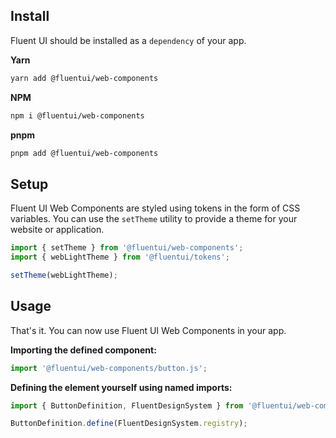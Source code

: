 
<Meta title="Concepts/Developer/Quick Start" />

## Install

Fluent UI should be installed as a `dependency` of your app.

**Yarn**

```sh
yarn add @fluentui/web-components
```

**NPM**

```sh
npm i @fluentui/web-components
```

**pnpm**

```sh
pnpm add @fluentui/web-components
```

## Setup

Fluent UI Web Components are styled using tokens in the form of CSS variables. You can use the `setTheme` utility to provide a theme for your website or application.

```js
import { setTheme } from '@fluentui/web-components';
import { webLightTheme } from '@fluentui/tokens';

setTheme(webLightTheme);
```

## Usage

That's it. You can now use Fluent UI Web Components in your app.

**Importing the defined component:**

```js
import '@fluentui/web-components/button.js';
```

**Defining the element yourself using named imports:**

```js
import { ButtonDefinition, FluentDesignSystem } from '@fluentui/web-components';

ButtonDefinition.define(FluentDesignSystem.registry);
```
